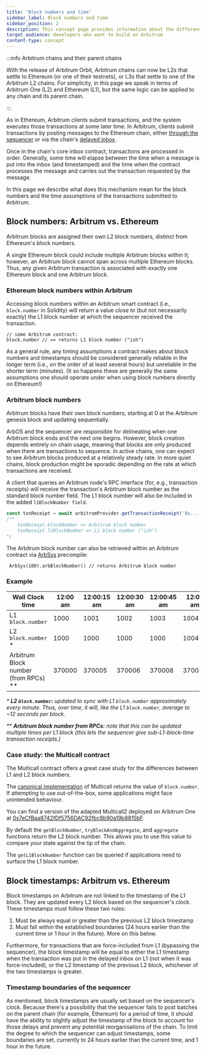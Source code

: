 ```yaml
---
title: 'Block numbers and time'
sidebar_label: Block numbers and time
sidebar_position: 2
description: This concept page provides information about the differences between Arbitrum and Ethereum in terms of block numbers and timing, so developers can easily understand what to expect when deploying to Arbitrum
target_audience: developers who want to build on Arbitrum
content-type: concept
---
```


:::info Arbitrum chains and their parent chains

With the release of Arbitrum Orbit, Arbitrum chains can now be L2s that settle to Ethereum (or one of their testnets), or L3s that settle to one of the Arbitrum L2 chains. For simplicity, in this page we speak in terms of Arbitrum One (L2) and Ethereum (L1), but the same logic can be applied to any chain and its parent chain.

:::

As in Ethereum, Arbitrum clients submit transactions, and the system executes those transactions at some later time. In Arbitrum, clients submit transactions by posting messages to the Ethereum chain, either [through the sequencer](/sequencer.mdx#happycommon-case-sequencer-is-live-and-well-behaved) or via the chain's [delayed inbox](/sequencer.mdx#unhappyuncommon-case-sequencer-isnt-doing-its-job).

Once in the chain's core inbox contract, transactions are processed in order. Generally, some time will elapse between the time when a message is put into the inbox (and timestamped) and the time when the contract processes the message and carries out the transaction requested by the message.

In this page we describe what does this mechanism mean for the block numbers and the time assumptions of the transactions submitted to Arbitrum.

## Block numbers: Arbitrum vs. Ethereum

Arbitrum blocks are assigned their own L2 block numbers, distinct from Ethereum's block numbers.

A single Ethereum block could include multiple Arbitrum blocks within it; however, an Arbitrum block cannot span across multiple Ethereum blocks. Thus, any given Arbitrum transaction is associated with exactly one Ethereum block and one Arbitrum block.

### Ethereum block numbers within Arbitrum

Accessing block numbers within an Arbitrum smart contract (i.e., `block.number` in Solidity) will return a value _close to_ (but not necessarily exactly) the L1 block number at which the sequencer received the transaction.

```sol
// some Arbitrum contract:
block.number // => returns L1 block number ("ish")
```

As a general rule, any timing assumptions a contract makes about block numbers and timestamps should be considered generally reliable in the longer term (i.e., on the order of at least several hours) but unreliable in the shorter term (minutes). (It so happens these are generally the same assumptions one should operate under when using block numbers directly on Ethereum!)

### Arbitrum block numbers

Arbitrum blocks have their own block numbers, starting at 0 at the Arbitrum genesis block and updating sequentially.

ArbOS and the sequencer are responsible for delineating when one Arbitrum block ends and the next one begins. However, block creation depends entirely on chain usage, meaning that blocks are only produced when there are transactions to sequence. In active chains, one can expect to see Arbitrum blocks produced at a relatively steady rate. In more quiet chains, block production might be sporadic depending on the rate at which transactions are received.

A client that queries an Arbitrum node's RPC interface (for, e.g., transaction receipts) will receive the transaction's Arbitrum block number as the standard block number field. The L1 block number will also be included in the added `l1BlockNumber field`.

```ts
const txnReceipt = await arbitrumProvider.getTransactionReceipt('0x...');
/** 
    txnReceipt.blockNumber => Arbitrum block number
    txnReceipt.l1BlockNumber => L1 block number ("ish")
*/
```

The Arbitrum block number can also be retrieved within an Arbitrum contract via [ArbSys](/for-devs/dev-tools-and-resources/precompiles.mdx#arbsys) precompile:

```sol
 ArbSys(100).arbBlockNumber() // returns Arbitrum block number
```

### Example

| Wall Clock time                        | 12:00 am | 12:00:15 am | 12:00:30 am | 12:00:45 am | 12:01 am | 12:01:15 am |
| -------------------------------------- | -------- | ----------- | ----------- | ----------- | -------- | ----------- |
| L1 `block.number`                      | 1000     | 1001        | 1002        | 1003        | 1004     | 1005        |
| L2 `block.number` \*                   | 1000     | 1000        | 1000        | 1000        | 1004     | 1004        |
| Arbitrum Block number (from RPCs) \*\* | 370000   | 370005      | 370006      | 370008      | 370012   | 370015      |

_\* **L2 `block.number`:** updated to sync with L1 `block.number` approximately every minute. Thus, over time, it will, like the L1 `block.number`, average to ~12 seconds per block._

_\*\* **Arbitrum block number from RPCs:** note that this can be updated multiple times per L1 block (this lets the sequencer give sub-L1-block-time transaction receipts.)_

### Case study: the Multicall contract

The Multicall contract offers a great case study for the differences between L1 and L2 block numbers.

The [canonical implementation](https://github.com/makerdao/multicall/) of Multicall returns the value of `block.number`. If attempting to use out-of-the-box, some applications might face unintended behaviour.

You can find a version of the adapted Multicall2 deployed on Arbitrum One at [0x7eCfBaa8742fDf5756DAC92fbc8b90a19b8815bF](https://arbiscan.io/address/0x7eCfBaa8742fDf5756DAC92fbc8b90a19b8815bF#code).

By default the `getBlockNumber`, `tryBlockAndAggregate`, and `aggregate` functions return the L2 block number. This allows you to use this value to compare your state against the tip of the chain.

The `getL1BlockNumber` function can be queried if applications need to surface the L1 block number.

## Block timestamps: Arbitrum vs. Ethereum

Block timestamps on Arbitrum are not linked to the timestamp of the L1 block. They are updated every L2 block based on the sequencer's clock. These timestamps must follow these two rules:

1. Must be always equal or greater than the previous L2 block timestamp
2. Must fall within the established boundaries (24 hours earlier than the current time or 1 hour in the future). More on this below.

Furthermore, for transactions that are force-included from L1 (bypassing the sequencer), the block timestamp will be equal to either the L1 timestamp when the transaction was put in the delayed inbox on L1 (not when it was force-included), or the L2 timestamp of the previous L2 block, whichever of the two timestamps is greater.

### Timestamp boundaries of the sequencer

As mentioned, block timestamps are usually set based on the sequencer's clock. Because there's a possibility that the sequencer fails to post batches on the parent chain (for example, Ethereum) for a period of time, it should have the ability to slightly adjust the timestamp of the block to account for those delays and prevent any potential reorganisations of the chain. To limit the degree to which the sequencer can adjust timestamps, some boundaries are set, currently to 24 hours earlier than the current time, and 1 hour in the future.
